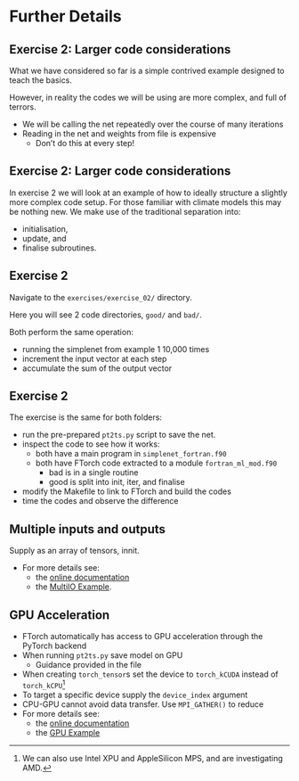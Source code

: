 # Further Details

## Exercise 2: Larger code considerations

What we have considered so far is a simple contrived example designed to teach the basics.

However, in reality the codes we will be using are more complex, and full of terrors.

- We will be calling the net repeatedly over the course of many iterations
- Reading in the net and weights from file is expensive
  - Don't do this at every step!


## Exercise 2: Larger code considerations

In exercise 2 we will look at an example of how to ideally structure a slightly more
complex code setup.
For those familiar with climate models this may be nothing new.
We make use of the traditional separation into:

- initialisation,
- update, and
- finalise subroutines.


## Exercise 2

Navigate to the `exercises/exercise_02/` directory.

Here you will see 2 code directories, `good/` and `bad/`.

Both perform the same operation:

- running the simplenet from example 1 10,000 times
- increment the input vector at each step
- accumulate the sum of the output vector

## Exercise 2

The exercise is the same for both folders:

- run the pre-prepared `pt2ts.py` script to save the net.
- inspect the code to see how it works:
  - both have a main program in `simplenet_fortran.f90`
  - both have FTorch code extracted to a module `fortran_ml_mod.f90`
    - bad is in a single routine
    - good is split into init, iter, and finalise
- modify the Makefile to link to FTorch and build the codes
- time the codes and observe the difference


## Multiple inputs and outputs

Supply as an array of tensors, innit.

- For more details see:
  - the [online documentation](https://cambridge-iccs.github.io/FTorch/page/gpu.html)
  - the [MultiIO Example](https://github.com/Cambridge-ICCS/FTorch/tree/main/examples).


## GPU Acceleration

- FTorch automatically has access to GPU acceleration through the PyTorch backend
- When running `pt2ts.py` save model on GPU
  - Guidance provided in the file
- When creating `torch_tensor`s set the device to `torch_kCUDA` instead of `torch_kCPU`^[We can also use Intel XPU and AppleSilicon MPS, and are investigating AMD.]
- To target a specific device supply the `device_index` argument
- CPU-GPU cannot avoid data transfer. Use `MPI_GATHER()` to reduce
- For more details see:
  - the [online documentation](https://cambridge-iccs.github.io/FTorch/page/gpu.html)
  - the [GPU Example](https://github.com/Cambridge-ICCS/FTorch/tree/main/examples)
